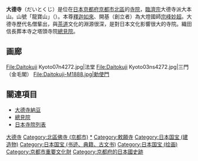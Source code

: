 {{日本寺院
| name = 大德寺
| img = File:Daitokuji Kyoto06n3200.jpg
| img_capt = 佛殿（本堂）
| image_width = 260
| nihongo = 大徳寺
| hiragana = だいとくじ
| romaji = Daitoku-ji
| location = {{JPN}}[[京都府|京都府]][[京都市|京都市]][[北區_(京都市)|北區]]<br>紫野大德寺町53
| sangou = 龍寶山
| section = [[臨濟宗|臨濟宗]]大德寺派大本山
| god = [[釋迦如來|釋迦如來]]
| found_year = [[後醍醐天皇|後醍醐天皇]][[正中|正中]]二年（1325年）
| founder = [[宗峰妙超|宗峰妙超]]（開基）
| official_name = 龍寶山 大德禪寺
| alias = 
| struct = 
| title = 
| cultural_collection = 方丈、唐門、<br>絹本墨畫淡彩觀音猿鶴圖 他（國寶）<br>勅使門、三門、佛殿、<br>法堂、木造大燈國師坐像 他（重要文化財）<br>方丈庭園（非公開）（史跡・特別名勝）
}}
'''大德寺'''（だいとくじ）是位在[[日本|日本]][[京都府|京都府]][[京都市|京都市]][[北區_(京都市)|北區]]的[[寺院|寺院]]，[[臨濟宗|臨濟宗]]大德寺派大本山。山號「龍寶山」（{{lang|ja|りゅうほうざん}}）。本尊[[釋迦如來|釋迦如來]]、開基（創立者）為大燈國師[[宗峰妙超|宗峰妙超]]。大德寺歷代名僧輩出，與[[茶道|茶道]]文化的淵源很深，是對日本文化影響很大的寺院。織田信長葬本寺之塔頭寺院[[總見院|總見院]]。

==画廊==
<gallery>
File:Daitokuji Kyoto07n4272.jpg|法堂
File:Daitokuji Kyoto03ns4272.jpg|三門 （金毛閣）
File:Daitokuji-M1888.jpg|勅使門
</gallery>

== 關連項目 ==
{{Commonscat|Daitokuji}}
*[[大德寺納豆|大德寺納豆]]
*[[總見院|總見院]]
*[[日本寺院列表|日本寺院列表]]

{{日本建築小作品}}

{{Japanese Special Scenery}}

{{DEFAULTSORT:Daitokuji}}
[[Category:大德寺|]]
[[Category:北區佛寺_(京都市)|Category:北區佛寺 (京都市)]]
[[Category:臨濟宗大德寺派佛寺|*]]
[[Category:敕願寺|Category:敕願寺]]
[[Category:日本国宝_(建造物)|Category:日本国宝 (建造物)]]
[[Category:日本国宝_(书迹、典籍、古文书)|Category:日本国宝 (书迹、典籍、古文书)]]
[[Category:日本国宝_(绘画)|Category:日本国宝 (绘画)]]
[[Category:京都市重要文化財|Category:京都市重要文化財]]
[[Category:京都府的日本國史跡|Category:京都府的日本國史跡]]